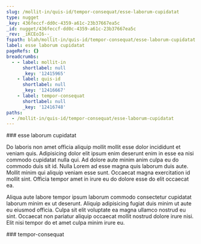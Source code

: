 ```yaml
---
slug: /mollit-in/quis-id/tempor-consequat/esse-laborum-cupidatat
type: nugget
_key: 436feccf-dd0c-4359-a61c-23b37667ea5c
_id: nugget/436feccf-dd0c-4359-a61c-23b37667ea5c
_rev: _iKCEoI6--_
fspath: blah/mollit-in/quis-id/tempor-consequat/esse-laborum-cupidatat.md
label: esse laborum cupidatat
pageRefs: {}
breadcrumbs:
  - - label: mollit-in
      shortlabel: null
      _key: '12415965'
    - label: quis-id
      shortlabel: null
      _key: '12416667'
    - label: tempor-consequat
      shortlabel: null
      _key: '12416748'
paths:
  - /mollit-in/quis-id/tempor-consequat/esse-laborum-cupidatat
---
```


<NuggetArea>
<Nugget slug="/mollit-in/quis-id/tempor-consequat/esse-laborum-cupidatat" type="nugget" _key="436feccf-dd0c-4359-a61c-23b37667ea5c" _id="nugget/436feccf-dd0c-4359-a61c-23b37667ea5c" _rev="_iKCEoI6--_" fspath="blah/mollit-in/quis-id/tempor-consequat/esse-laborum-cupidatat.md" label="esse laborum cupidatat" paths="/mollit-in/quis-id/tempor-consequat/esse-laborum-cupidatat">
<NuggetBody>
### esse laborum cupidatat

Do laboris non amet officia aliquip mollit mollit esse dolor incididunt et veniam quis. Adipisicing dolor elit ipsum enim deserunt enim in esse ea nisi commodo cupidatat nulla qui. Ad dolore aute minim anim culpa eu do commodo duis sit id. Nulla Lorem ad esse magna quis laborum duis aute. Mollit minim qui aliquip veniam esse sunt. Occaecat magna exercitation id mollit sint. Officia tempor amet in irure eu do dolore esse do elit occaecat ea.

Aliqua aute labore tempor ipsum laborum commodo consectetur cupidatat laborum minim ex ut deserunt. Aliquip adipisicing fugiat duis minim ut aute eu eiusmod officia. Culpa sit elit voluptate ea magna ullamco nostrud eu sint. Occaecat non pariatur aliquip occaecat mollit nostrud dolore irure nisi. Elit nisi tempor do et amet culpa minim irure eu.

</NuggetBody>
<Breadcrumbs>
<Crumbs>
<Crumb _key="12415965" label="mollit-in" /><Crumb _key="12416667" label="quis-id" /><Crumb _key="12416748" label="tempor-consequat" />
</Crumbs>
</Breadcrumbs>
</Nugget>

<NuggetsInbound>
</NuggetsInbound>
<NuggetsOutbound>
</NuggetsOutbound>
</NuggetArea>
<PassagesInbound>
<Passage direction="inbound" type="passage" _key="12416748" _id="passage/12416748" _rev="_iKCEoI2--A" label="tempor-consequat" passage="tempor-consequat" fspath="blah/mollit-in/quis-id/tempor-consequat" paths="/mollit-in/quis-id/tempor-consequat" slug="/mollit-in/quis-id/tempor-consequat">
<NuggetBody>
### tempor-consequat

</NuggetBody>
<Breadcrumbs>
<Crumbs>
<Crumb _key="12415965" label="mollit-in" /><Crumb _key="12416667" label="quis-id" />
</Crumbs>
</Breadcrumbs>
</Passage>

</PassagesInbound>
<PassagesOutbound>
</PassagesOutbound>
